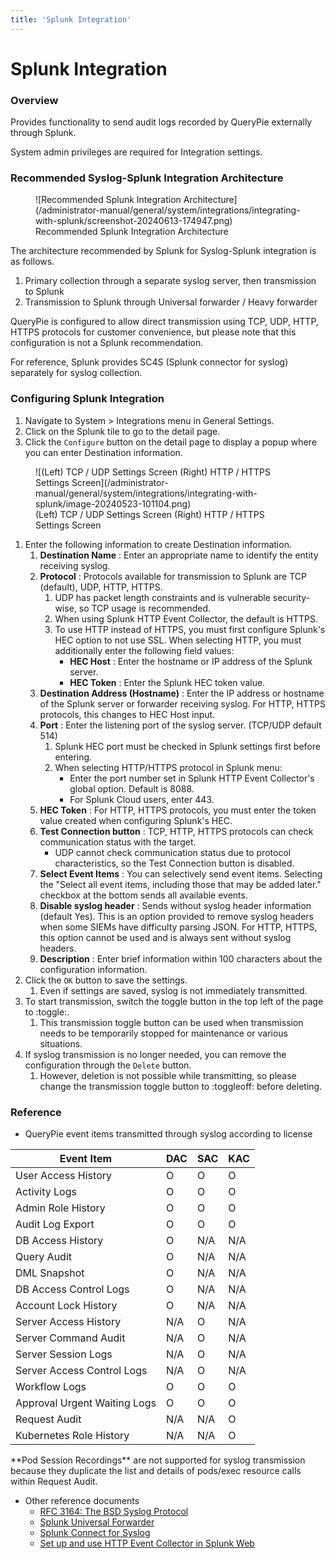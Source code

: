 ```yaml
---
title: 'Splunk Integration'
---
```



# Splunk Integration

### Overview

Provides functionality to send audit logs recorded by QueryPie externally through Splunk.

<Callout type="info">
System admin privileges are required for Integration settings.
</Callout>

### Recommended Syslog-Splunk Integration Architecture

<figure data-layout="center" data-align="center">
![Recommended Splunk Integration Architecture](/administrator-manual/general/system/integrations/integrating-with-splunk/screenshot-20240613-174947.png)
<figcaption>
Recommended Splunk Integration Architecture
</figcaption>
</figure>

The architecture recommended by Splunk for Syslog-Splunk integration is as follows.

1. Primary collection through a separate syslog server, then transmission to Splunk
2. Transmission to Splunk through Universal forwarder / Heavy forwarder

<Callout type="important">
QueryPie is configured to allow direct transmission using TCP, UDP, HTTP, HTTPS protocols for customer convenience, but please note that this configuration is not a Splunk recommendation.
</Callout>

For reference, Splunk provides SC4S (Splunk connector for syslog) separately for syslog collection.

### Configuring Splunk Integration

1. Navigate to System &gt; Integrations menu in General Settings.
2. Click on the Splunk tile to go to the detail page.
3. Click the `Configure` button on the detail page to display a popup where you can enter Destination information.

<figure data-layout="center" data-align="center">
![(Left) TCP / UDP Settings Screen (Right) HTTP / HTTPS Settings Screen](/administrator-manual/general/system/integrations/integrating-with-splunk/image-20240523-101104.png)
<figcaption>
(Left) TCP / UDP Settings Screen (Right) HTTP / HTTPS Settings Screen
</figcaption>
</figure>

1. Enter the following information to create Destination information.
    1.  **Destination Name** : Enter an appropriate name to identify the entity receiving syslog.
    2.  **Protocol**  : Protocols available for transmission to Splunk are TCP (default), UDP, HTTP, HTTPS.
        1. UDP has packet length constraints and is vulnerable security-wise, so TCP usage is recommended.
        2. When using Splunk HTTP Event Collector, the default is HTTPS.
        3. To use HTTP instead of HTTPS, you must first configure Splunk's HEC option to not use SSL. When selecting HTTP, you must additionally enter the following field values:
            *  **HEC Host**  : Enter the hostname or IP address of the Splunk server.
            *  **HEC Token**  : Enter the Splunk HEC token value.
    3.  **Destination Address (Hostname)** : Enter the IP address or hostname of the Splunk server or forwarder receiving syslog. For HTTP, HTTPS protocols, this changes to HEC Host input.
    4.  **Port**  : Enter the listening port of the syslog server. (TCP/UDP default 514)
        1. Splunk HEC port must be checked in Splunk settings first before entering.
        2. When selecting HTTP/HTTPS protocol in Splunk menu:
            * Enter the port number set in Splunk HTTP Event Collector's global option. Default is 8088.
            * For Splunk Cloud users, enter 443.
    5.  **HEC Token** : For HTTP, HTTPS protocols, you must enter the token value created when configuring Splunk's HEC.
    6.  **Test Connection button**  : TCP, HTTP, HTTPS protocols can check communication status with the target.
        * UDP cannot check communication status due to protocol characteristics, so the Test Connection button is disabled.
    7.  **Select Event Items**  : You can selectively send event items. Selecting the "Select all event items, including those that may be added later." checkbox at the bottom sends all available events.
    8.  **Disable syslog header**  : Sends without syslog header information (default Yes). This is an option provided to remove syslog headers when some SIEMs have difficulty parsing JSON. For HTTP, HTTPS, this option cannot be used and is always sent without syslog headers.
    9.  **Description** : Enter brief information within 100 characters about the configuration information.
2. Click the `OK` button to save the settings.
    1. Even if settings are saved, syslog is not immediately transmitted.
3. To start transmission, switch the toggle button in the top left of the page to :toggle:.
    1. This transmission toggle button can be used when transmission needs to be temporarily stopped for maintenance or various situations.
4. If syslog transmission is no longer needed, you can remove the configuration through the `Delete` button.
    1. However, deletion is not possible while transmitting, so please change the transmission toggle button to :toggleoff: before deleting.

### Reference

* QueryPie event items transmitted through syslog according to license

|  **Event Item**               |  **DAC**  |  **SAC**  |  **KAC**  |
| ----------------------------- | --------- | --------- | --------- |
| User Access History           | O         | O         | O         |
| Activity Logs                 | O         | O         | O         |
| Admin Role History            | O         | O         | O         |
| Audit Log Export              | O         | O         | O         |
| DB Access History             | O         | N/A       | N/A       |
| Query Audit                   | O         | N/A       | N/A       |
| DML Snapshot                  | O         | N/A       | N/A       |
| DB Access Control Logs        | O         | N/A       | N/A       |
| Account Lock History          | O         | N/A       | N/A       |
| Server Access History         | N/A       | O         | N/A       |
| Server Command Audit          | N/A       | O         | N/A       |
| Server Session Logs           | N/A       | O         | N/A       |
| Server Access Control Logs    | N/A       | O         | N/A       |
| Workflow Logs                 | O         | O         | O         |
| Approval Urgent Waiting Logs  | O         | O         | O         |
| Request Audit                 | N/A       | N/A       | O         |
| Kubernetes Role History       | N/A       | N/A       | O         |

<Callout type="info">
**Pod Session Recordings** are not supported for syslog transmission because they duplicate the list and details of pods/exec resource calls within Request Audit.
</Callout>

* Other reference documents
    * [RFC 3164: The BSD Syslog Protocol](https://datatracker.ietf.org/doc/html/rfc3164)
    * [Splunk Universal Forwarder](https://www.splunk.com/en_us/blog/learn/splunk-universal-forwarder.html)
    * [Splunk Connect for Syslog](https://splunk.github.io/splunk-connect-for-syslog/main/)
    * [Set up and use HTTP Event Collector in Splunk Web](https://docs.splunk.com/Documentation/SplunkCloud/latest/Data/UsetheHTTPEventCollector)
